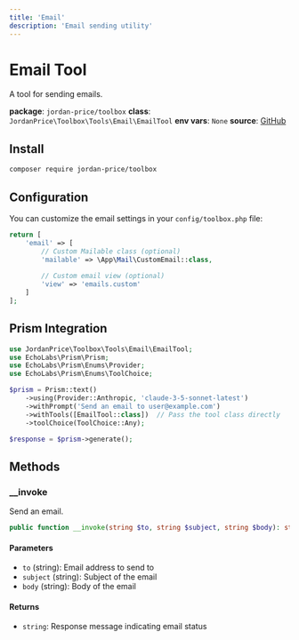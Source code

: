 ```yaml
---
title: 'Email'
description: 'Email sending utility'
---
```


# Email Tool

A tool for sending emails.

**package**: `jordan-price/toolbox`
**class**: `JordanPrice\Toolbox\Tools\Email\EmailTool`
**env vars**: `None`
**source**: [GitHub](https://github.com/jordan-price/toolbox/blob/main/src/Tools/Email/EmailTool.php)

## Install

```bash
composer require jordan-price/toolbox
```

## Configuration

You can customize the email settings in your `config/toolbox.php` file:

```php
return [
    'email' => [
        // Custom Mailable class (optional)
        'mailable' => \App\Mail\CustomEmail::class,
        
        // Custom email view (optional)
        'view' => 'emails.custom'
    ]
];
```

## Prism Integration

```php
use JordanPrice\Toolbox\Tools\Email\EmailTool;
use EchoLabs\Prism\Prism;
use EchoLabs\Prism\Enums\Provider;
use EchoLabs\Prism\Enums\ToolChoice;

$prism = Prism::text()
    ->using(Provider::Anthropic, 'claude-3-5-sonnet-latest')
    ->withPrompt('Send an email to user@example.com')
    ->withTools([EmailTool::class])  // Pass the tool class directly
    ->toolChoice(ToolChoice::Any);

$response = $prism->generate();
```

## Methods

### __invoke

Send an email.

```php
public function __invoke(string $to, string $subject, string $body): string
```

#### Parameters
- `to` (string): Email address to send to
- `subject` (string): Subject of the email
- `body` (string): Body of the email

#### Returns
- `string`: Response message indicating email status
